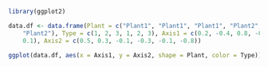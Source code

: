 ```r
library(ggplot2)

data.df <- data.frame(Plant = c("Plant1", "Plant1", "Plant1", "Plant2", "Plant2", 
    "Plant2"), Type = c(1, 2, 3, 1, 2, 3), Axis1 = c(0.2, -0.4, 0.8, -0.2, -0.7, 
    0.1), Axis2 = c(0.5, 0.3, -0.1, -0.3, -0.1, -0.8))
    
ggplot(data.df, aes(x = Axis1, y = Axis2, shape = Plant, color = Type)) + geom_point(size = 5)
```
